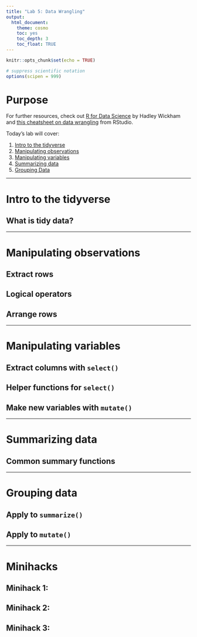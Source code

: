 ```yaml
---
title: "Lab 5: Data Wrangling"
output: 
  html_document: 
    theme: cosmo
    toc: yes
    toc_depth: 3
    toc_float: TRUE
---
```


```r
knitr::opts_chunk$set(echo = TRUE)

# suppress scientific notation
options(scipen = 999)
```


# Purpose

For further resources, check out [R for Data Science](https://r4ds.had.co.nz/){target="_blank"} by Hadley Wickham and [this cheatsheet on data wrangling](https://rstudio.com/wp-content/uploads/2015/02/data-wrangling-cheatsheet.pdf){target="_blank"} from RStudio.


Today's lab will cover:

1. [Intro to the tidyverse](#tidy)
1. [Manipulating observations](#obs)
1. [Manipulating variables](#vars)
1. [Summarizing data](#summarize)
1. [Grouping Data](#group)


***

# Intro to the tidyverse{#tidy}

## What is tidy data?

***

# Manipulating observations{#obs}

## Extract rows

## Logical operators

## Arrange rows

***

# Manipulating variables{#vars}

## Extract columns with `select()`

## Helper functions for `select()`

## Make new variables with `mutate()`

***

# Summarizing data{#summarize}

## Common summary functions

*** 

# Grouping data{#group}

## Apply to `summarize()`

## Apply to `mutate()`

***

# Minihacks

## Minihack 1:

## Minihack 2:

## Minihack 3: